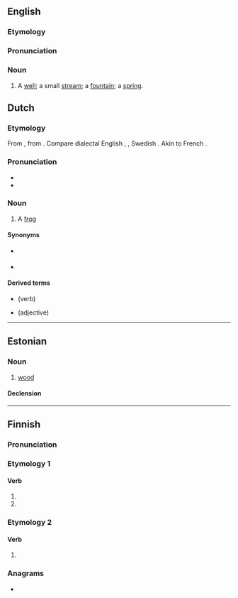 ==English==

===Etymology===
{{etyl|fr|en}} {{m|fr|puits||well}}

===Pronunciation===
{{IPA|en|/pjuːt/}}

===Noun===
{{en-noun}}

# {{lb|en|obsolete}} A [[well]]; a small [[stream]]; a [[fountain]]; a [[spring]].

==Dutch==

===Etymology===
From {{inh|nl|dum|puut||frog}}, from {{inh|nl|gem-pro|[[*put-]], [[*pud-]]||to swell}}. Compare dialectal English {{m|en|pod||belly}}, {{m|en|pout}}, Swedish {{m|sv|puta||to pout}}. Akin to French {{m|fr|bouder}}.

===Pronunciation===
* {{IPA|nl|/pœy̯t/}}
* {{audio|nl|Nl-puit.ogg|Audio}}

===Noun===
{{nl-noun|m|-en|puitje}}

# {{lb|nl|archaic|dialectal}} A [[frog]]

====Synonyms====
* {{l|nl|kikker}} {{g2|m}}
* {{lb|nl|archaic}} {{l|nl|vors}} {{g2|m}}

====Derived terms====
* {{l|nl|puiten}} (verb)
* {{l|nl|puitebloot}} (adjective)

----

==Estonian==

===Noun===
{{et-noun|puidu|puitu}}

# [[wood]]

====Declension====
{{et-decl-riik|puit|puid|u}}

----

==Finnish==

===Pronunciation===
{{fi-pronunciation}}

===Etymology 1===

====Verb====
{{head|fi|verb form}}

# {{fi-form of|pr=second-person|pl=singular|mood=indicative|tense=present|puida}}
# {{fi-form of|pr=second-person|pl=singular|mood=indicative|tense=past|puida}}

===Etymology 2===

====Verb====
{{head|fi|verb form}}

# {{fi-form of|pr=second-person|pl=singular|mood=indicative|tense=past|pukea}}

===Anagrams===
* {{anagrams|fi|a=iptu|tipu}}